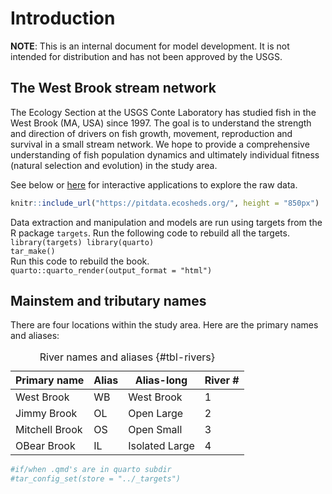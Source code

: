 # Introduction {.unnumbered}

**NOTE**: This is an internal document for model development. It is not intended for distribution and has not been approved by the USGS.


## The West Brook stream network

The Ecology Section at the USGS Conte Laboratory has studied fish in the West Brook (MA, USA) since 1997. The goal is to understand the strength and direction of drivers on fish growth, movement, reproduction and survival in a small stream network. We hope to provide a comprehensive understanding of fish population dynamics and ultimately individual fitness (natural selection and evolution) in the study area.

See below or [here](https://pitdata.ecosheds.org/) for interactive applications to explore the raw data.

```r
knitr::include_url("https://pitdata.ecosheds.org/", height = "850px")
```

Data extraction and manipulation and models are run using targets from the R package `targets`.
Run the following code to rebuild all the targets.  
`library(targets) library(quarto)`  
`tar_make()`   
Run this code to rebuild the book.  
`quarto::quarto_render(output_format = "html")`


## Mainstem and tributary names

There are four locations within the study area. Here are the primary names and aliases:

| Primary name   | Alias | Alias-long     | River # |
|----------------|-------|----------------|---------|
| West Brook     | WB    | West Brook     | 1       |
| Jimmy Brook    | OL    | Open Large     | 2       |
| Mitchell Brook | OS    | Open Small     | 3       |
| OBear Brook    | IL    | Isolated Large | 4       |

: River names and aliases {#tbl-rivers}

```r
#if/when .qmd's are in quarto subdir
#tar_config_set(store = "../_targets")
```

